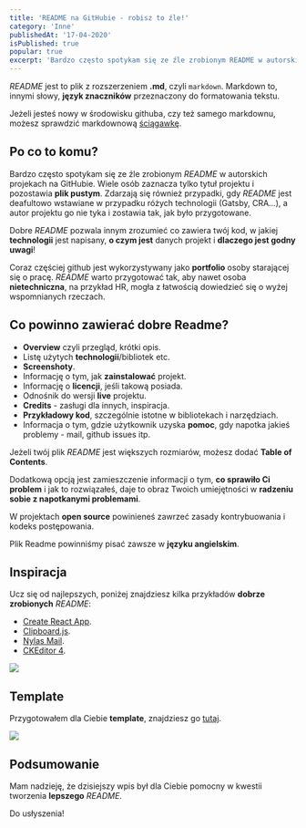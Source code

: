 ```yaml
---
title: 'README na GitHubie - robisz to źle!'
category: 'Inne'
publishedAt: '17-04-2020'
isPublished: true
popular: true
excerpt: 'Bardzo często spotykam się ze źle zrobionym README w autorskich projekach na GitHubie. Wiele osób zaznacza tylko tytuł projektu i pozostawia plik pustym.'
---
```


_README_ jest to plik z rozszerzeniem **.md**, czyli `markdown`. Markdown to, innymi słowy, **język znaczników** przeznaczony do formatowania tekstu.

Jeżeli jesteś nowy w środowisku githuba, czy też samego markdownu, możesz sprawdzić markdownową [ściągawkę](https://github.com/adam-p/markdown-here/wiki/Markdown-Cheatsheet).

## Po co to komu?

Bardzo często spotykam się ze źle zrobionym _README_ w autorskich projekach na GitHubie. Wiele osób zaznacza tylko tytuł projektu i pozostawia **plik pustym**. Zdarzają się również przypadki, gdy _README_ jest deafultowo wstawiane w przypadku różych technologii (Gatsby, CRA...), a autor projektu go nie tyka i zostawia tak, jak było przygotowane.

Dobre _README_ pozwala innym zrozumieć co zawiera twój kod, w jakiej **technologii** jest napisany, **o czym jest** danych projekt i **dlaczego jest godny uwagi**!

Coraz częściej github jest wykorzystywany jako **portfolio** osoby starającej się o pracę. _README_ warto przygotować tak, aby nawet osoba **nietechniczna**, na przykład HR, mogła z łatwością dowiedzieć się o wyżej wspomnianych rzeczach.

## Co powinno zawierać dobre Readme?

- **Overview** czyli przegląd, krótki opis.
- Listę użytych **technologii**/bibliotek etc.
- **Screenshoty**.
- Informację o tym, jak **zainstalować** projekt.
- Informację o **licencji**, jeśli takową posiada.
- Odnośnik do wersji **live** projektu.
- **Credits** - zasługi dla innych, inspiracja.
- **Przykładowy kod**, szczególnie istotne w bibliotekach i narzędziach.
- Informacja o tym, gdzie użytkownik uzyska **pomoc**, gdy napotka jakieś problemy - mail, github issues itp.

Jeżeli twój plik _README_ jest większych rozmiarów, możesz dodać **Table of Contents**.

Dodatkową opcją jest zamieszczenie informacji o tym, **co sprawiło Ci problem** i jak to rozwiązałeś, daje to obraz Twoich umiejętności w **radzeniu sobie z napotkanymi problemami**.

W projektach **open source** powinieneś zawrzeć zasady kontrybuowania i kodeks postępowania.

Plik Readme powinniśmy pisać zawsze w **języku angielskim**.

## Inspiracja

Ucz się od najlepszych, poniżej znajdziesz kilka przykładów **dobrze zrobionych** _README_:

- [Create React App](https://github.com/facebook/create-react-app).
- [Clipboard.js](https://github.com/zenorocha/clipboard.js).
- [Nylas Mail](https://github.com/nylas/nylas-mail).
- [CKEditor 4](https://github.com/ckeditor/ckeditor4/blob/major/README.md).

![](../images/readme.png)

## Template

Przygotowałem dla Ciebie **template**, znajdziesz go [tutaj](https://github.com/Frontlive/README_TEMPLATE/blob/master/README.md).

![](../images/readme-template.png)

## Podsumowanie

Mam nadzieję, że dzisiejszy wpis był dla Ciebie pomocny w kwestii tworzenia **lepszego** _README_.

Do usłyszenia!
